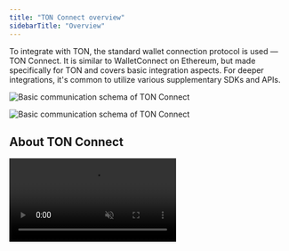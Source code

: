 ```yaml
---
title: "TON Connect overview"
sidebarTitle: "Overview"
---
```


To integrate with TON, the standard wallet connection protocol is used — TON Connect. It is similar to WalletConnect on Ethereum, but made specifically for TON and covers basic integration aspects. For deeper integrations, it's common to utilize various supplementary SDKs and APIs.

<img
  className="block dark:hidden"
  src="/resources/images/ton-connect/basic-schema.svg"
  alt="Basic communication schema of TON Connect"
/>

<img
  className="hidden dark:block"
  src="/resources/images/ton-connect/basic-schema-dark.svg"
  alt="Basic communication schema of TON Connect"
/>

## About TON Connect

<video autoPlay muted loop className="w-full rounded-xl" src="/resources/videos/TonConnect.mp4">
  Your browser does not support the \<video> tag.
</video>

TON Connect enables secure communication between wallets and decentralized applications, allowing users to authorize transactions while maintaining control of their private keys.

Currently, TON Connect supports over 30 wallets and connects to hundreds of major applications across the TON ecosystem. As the mandatory connection protocol for all Telegram Mini Apps, it serves as the gateway to TON's entire ecosystem of applications and services.

Think of it as the essential infrastructure that your institutional clients will need to access any TON-based services — from DeFi protocols to gaming applications to payment systems.

For technical architecture details: [TON Connect protocol specification on GitHub](https://github.com/ton-blockchain/ton-connect).

## Are you building a web3 app?

Explore the demo apps made with React.

<Columns cols={2}>
  <Card
    title="Demo TON dApp with React"
    icon="link"
    href="https://ton-connect.github.io/demo-dapp-with-react-ui/"
    arrow="true"
  />
  <Card
    title="Demo TON dApp GitHub repository"
    icon="github"
    arrow="true"
    href="https://github.com/ton-connect/demo-dapp-with-react-ui"
  />
</Columns>

Proceed with integration and usage recipes.

<Columns cols={2}>
  <Card
    icon="flask"
    title="How to integrate a dApp with TON"
    href="/guidebook/dapp"
  />
  <Card
    icon="wrench"
    title="Common usage examples"
    href="/guidebook/dapp#usage"
  />
</Columns>

Skim the related reference pages.

<Columns cols={2}>
  <Card
    title="App manifest"
    icon="book"
    href="/ecosystem/ton-connect/manifest#app-manifest">
  </Card>
  <Card
    title="@tonconnect/sdk"
    arrow="true"
    href="https://ton-connect.github.io/sdk/modules/_tonconnect_sdk.html">
  </Card>
  <Card
    title="@tonconnect/ui"
    arrow="true"
    href="https://ton-connect.github.io/sdk/modules/_tonconnect_ui.html">
  </Card>
  <Card
    title="@tonconnect/ui-react"
    arrow="true"
    href="https://ton-connect.github.io/sdk/modules/_tonconnect_ui-react.html">
  </Card>
</Columns>

## Are you building a web3 wallet?

Follow the step-by-step guide.

<Card
  icon="flask"
  title="How to make a wallet on TON"
  href="/guidebook/wallet">
</Card>

Or skim the related reference pages.

<Columns cols={2}>
  <Card
    title="Wallet manifest"
    icon="book"
    href="/ecosystem/ton-connect/manifest#wallet-manifest">
  </Card>
  <Card
    title="WalletKit reference"
    icon="book"
    href="/ecosystem/ton-connect/walletkit">
  </Card>
  <Card
    title="@tonconnect/protocol"
    arrow="true"
    href="https://ton-connect.github.io/sdk/modules/_tonconnect_protocol.html">
  </Card>
</Columns>

For more, see the TON Connect articles from Google Docs.

<Columns cols={3}>
  <Card
    title="QA Guide"
    icon="book"
    href="/integrate/ported/qa-guide">
  </Card>
  <Card
    title="Native or web wallets"
    icon="book"
    href="/integrate/ported/native-web">
  </Card>
  <Card
    title="In-app or browser extension wallets"
    icon="book"
    href="/integrate/ported/browser-extension">
  </Card>
</Columns>

## Complete integration recipes

Comprehensive guides that walk you through complete integration scenarios, covering everything from initial setup to production deployment. Each recipe includes code examples, best practices, and troubleshooting tips.

<Columns cols={1}>
  <Card
    icon="flask"
    title="How to integrate TON into a Centralized Exchange (CEX)"
    href="/guidebook/cex"
  />
</Columns>

## Curated guides and tutorials from the community

Tutorials and guides created by the TON community to help developers integrate TON into their applications. They provide practical, real-world examples and alternative approaches to common integration challenges.

<Columns cols={1}>
  <Card
    icon="scroll"
    title="Index of curated community tutorials"
    href="/guidebook/more"
  />
</Columns>

## Join the community

If you have questions about integrating TON into your project, need help troubleshooting issues, or want to discuss best practices with other developers, join our community channels.

<Columns cols={2}>
  <Card
    icon="telegram"
    title="Telegram folder with many developer chats"
    arrow="true"
    href="https://t.me/addlist/1r5Vcb8eljk5Yzcy"
  />
  <Card
    icon="person"
    title="List of skilled professionals and agencies"
    arrow="true"
    href="https://ton.org/en/talents"
  />
</Columns>

## See also

- [Technical specification of the TON Connect protocol (GitHub)](https://github.com/ton-blockchain/ton-connect)
- [Official list of wallets that support TON Connect (GitHub)](https://github.com/ton-blockchain/wallets-list)
- [HTTP bridge for TON Connect](https://github.com/ton-connect/bridge)
